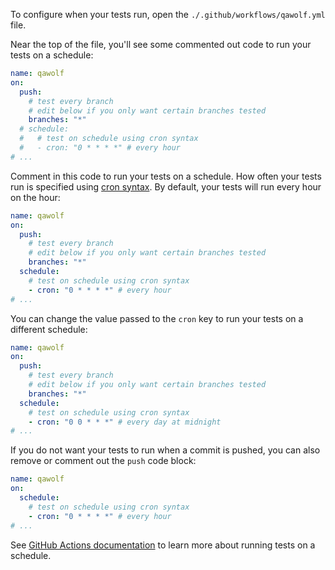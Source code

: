 
<CiTabs>
<TabItem value="github">

To configure when your tests run, open the `./.github/workflows/qawolf.yml` file.

Near the top of the file, you'll see some commented out code to run your tests on a schedule:

```yaml
name: qawolf
on:
  push:
    # test every branch
    # edit below if you only want certain branches tested
    branches: "*"
  # schedule:
  #   # test on schedule using cron syntax
  #   - cron: "0 * * * *" # every hour
# ...
```

Comment in this code to run your tests on a schedule. How often your tests run is specified using [cron syntax](https://crontab.guru/). By default, your tests will run every hour on the hour:

```yaml
name: qawolf
on:
  push:
    # test every branch
    # edit below if you only want certain branches tested
    branches: "*"
  schedule:
    # test on schedule using cron syntax
    - cron: "0 * * * *" # every hour
# ...
```

You can change the value passed to the `cron` key to run your tests on a different schedule:

```yaml
name: qawolf
on:
  push:
    # test every branch
    # edit below if you only want certain branches tested
    branches: "*"
  schedule:
    # test on schedule using cron syntax
    - cron: "0 0 * * *" # every day at midnight
# ...
```

If you do not want your tests to run when a commit is pushed, you can also remove or comment out the `push` code block:

```yaml
name: qawolf
on:
  schedule:
    # test on schedule using cron syntax
    - cron: "0 * * * *" # every hour
# ...
```

See [GitHub Actions documentation](https://help.github.com/en/actions/automating-your-workflow-with-github-actions/workflow-syntax-for-github-actions#onschedule) to learn more about running tests on a schedule.

</TabItem>
</CiTabs>
